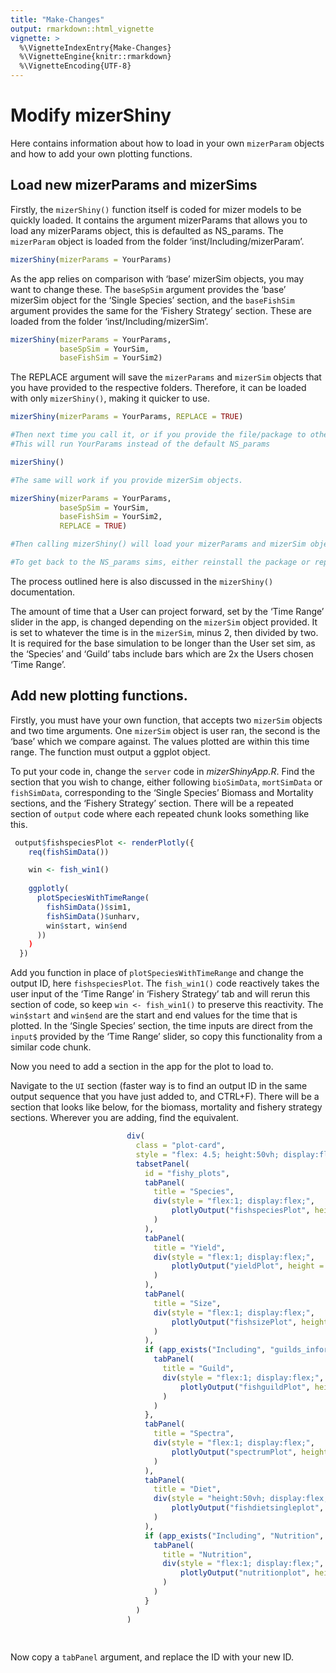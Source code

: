 ```yaml
---
title: "Make-Changes"
output: rmarkdown::html_vignette
vignette: >
  %\VignetteIndexEntry{Make-Changes}
  %\VignetteEngine{knitr::rmarkdown}
  %\VignetteEncoding{UTF-8}
---
```


# Modify mizerShiny

Here contains information about how to load in your own `mizerParam` objects and how to add your own plotting functions. 

## Load new mizerParams and mizerSims

Firstly, the `mizerShiny()` function itself is coded for mizer models to be quickly loaded. It contains the argument mizerParams that allows you to load any mizerParams object, this is defaulted as NS_params. The `mizerParam` object is loaded from the folder 'inst/Including/mizerParam'.

```r

mizerShiny(mizerParams = YourParams)

```

As the app relies on comparison with 'base' mizerSim objects, you may want to change these. The `baseSpSim` argument provides the 'base' mizerSim object for the 'Single Species' section, and the `baseFishSim` argument provides the same for the 'Fishery Strategy' section. These are loaded from the folder 'inst/Including/mizerSim'. 

```r

mizerShiny(mizerParams = YourParams, 
           baseSpSim = YourSim,
           baseFishSim = YourSim2)

```

The REPLACE argument will save the `mizerParams` and `mizerSim` objects that you have provided to the respective folders. Therefore, it can be loaded with only `mizerShiny()`, making it quicker to use.

```r

mizerShiny(mizerParams = YourParams, REPLACE = TRUE)

#Then next time you call it, or if you provide the file/package to others
#This will run YourParams instead of the default NS_params

mizerShiny()

#The same will work if you provide mizerSim objects.

mizerShiny(mizerParams = YourParams, 
           baseSpSim = YourSim,
           baseFishSim = YourSim2,
           REPLACE = TRUE)

#Then calling mizerShiny() will load your mizerParams and mizerSim objects

#To get back to the NS_params sims, either reinstall the package or repeat the process with NS_params.

```

The process outlined here is also discussed in the `mizerShiny()` documentation. 

The amount of time that a User can project forward, set by the 'Time Range' slider in the app, is changed depending on the `mizerSim` object provided. It is set to whatever the time is in the `mizerSim`, minus 2, then divided by two. It is required for the base simulation to be longer than the User set sim, as the 'Species' and 'Guild' tabs include bars which are 2x the Users chosen 'Time Range'. 

## Add new plotting functions.

Firstly, you must have your own function, that accepts two `mizerSim` objects and two time arguments. One `mizerSim` object is user ran, the second is the 'base' which we compare against. The values plotted are within this time range. The function must output a ggplot object. 

To put your code in, change the `server` code in *mizerShinyApp.R*. Find the section that you wish to change, either following `bioSimData`, `mortSimData` or `fishSimData`, corresponding to the 'Single Species' Biomass and Mortality sections, and the 'Fishery Strategy' section. There will be a repeated section of `output` code where each repeated chunk looks something like this.

```r
 output$fishspeciesPlot <- renderPlotly({
    req(fishSimData())

    win <- fish_win1()
   
    ggplotly(
      plotSpeciesWithTimeRange(
        fishSimData()$sim1,
        fishSimData()$unharv,
        win$start, win$end
      ))
    )
  })
```

Add you function in place of `plotSpeciesWithTimeRange` and change the output ID, here `fishspeciesPlot`. The `fish_win1()` code reactively takes the user input of the 'Time Range' in 'Fishery Strategy' tab and will rerun this section of code, so keep `win <- fish_win1()` to preserve this reactivity. The `win$start` and `win$end` are the start and end values for the time that is plotted. In the 'Single Species' section, the time inputs are direct from the `input$` provided by the 'Time Range' slider, so copy this functionality from a similar code chunk.

Now you need to add a section in the app for the plot to load to.

Navigate to the `UI` section (faster way is to find an output ID in the same output sequence that you have just added to, and CTRL+F). There will be a section that looks like below, for the biomass, mortality and fishery strategy sections. Wherever you are adding, find the equivalent.

```r



                          div(
                            class = "plot-card",
                            style = "flex: 4.5; height:50vh; display:flex; flex-direction:column; overflow: hidden; margin-top: -0.5rem",
                            tabsetPanel(
                              id = "fishy_plots",
                              tabPanel(
                                title = "Species",
                                div(style = "flex:1; display:flex;",
                                    plotlyOutput("fishspeciesPlot", height = "100%", width = "100%")
                                )
                              ),
                              tabPanel(
                                title = "Yield",
                                div(style = "flex:1; display:flex;",
                                    plotlyOutput("yieldPlot", height = "100%", width = "100%")
                                )
                              ),
                              tabPanel(
                                title = "Size",
                                div(style = "flex:1; display:flex;",
                                    plotlyOutput("fishsizePlot", height = "100%", width = "100%")
                                )
                              ),
                              if (app_exists("Including", "guilds_information", "checkGuilds", "guildparams_preprocessed.Rdata")) {
                                tabPanel(
                                  title = "Guild",
                                  div(style = "flex:1; display:flex;",
                                      plotlyOutput("fishguildPlot", height = "100%", width = "100%")
                                  )
                                )
                              },
                              tabPanel(
                                title = "Spectra",
                                div(style = "flex:1; display:flex;",
                                    plotlyOutput("spectrumPlot", height = "100%", width = "100%")
                                )
                              ),
                              tabPanel(
                                title = "Diet",
                                div(style = "height:50vh; display:flex;",
                                    plotlyOutput("fishdietsingleplot", height = "100%", width = "100%")
                                )
                              ),
                              if (app_exists("Including", "Nutrition", "checkNutrition", "nutrition.csv")) {
                                tabPanel(
                                  title = "Nutrition",
                                  div(style = "flex:1; display:flex;",
                                      plotlyOutput("nutritionplot", height = "100%", width = "100%")
                                  )
                                )
                              }
                            )
                          )
                        
                              

```

Now copy a `tabPanel` argument, and replace the ID with your new ID.
